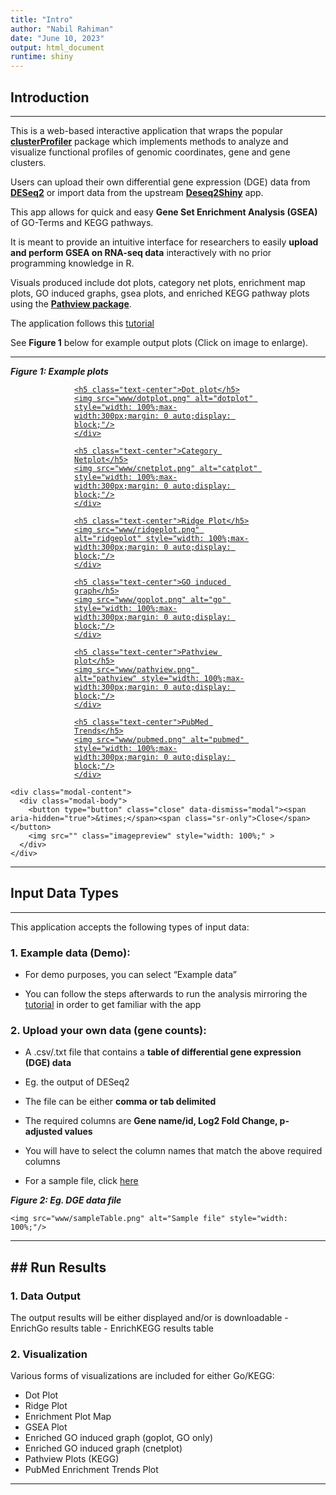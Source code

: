 ```yaml
---
title: "Intro"
author: "Nabil Rahiman"
date: "June 10, 2023"
output: html_document
runtime: shiny
---
```


## **Introduction**

---

This is a web-based interactive application that wraps the popular <a href="https://bioconductor.org/packages/release/bioc/html/clusterProfiler.html" target="_blank"><strong>clusterProfiler</strong></a> package which implements methods to analyze and visualize functional profiles of genomic coordinates, gene and gene clusters.

Users can upload their own differential gene expression (DGE) data from <a href="https://bioconductor.org/packages/release/bioc/html/DESeq2.html" target="_blank"><strong>DESeq2</strong></a> or import data from the upstream <a href="http://nasqar.abudhabi.nyu.edu/deseq2shiny/" target="_blank"><strong>Deseq2Shiny</strong></a> app.

This app allows for quick and easy **Gene Set Enrichment Analysis (GSEA)** of GO-Terms and KEGG pathways.

It is meant to provide an intuitive interface for researchers to easily **upload and perform GSEA on RNA-seq data** interactively with no prior programming knowledge in R.

Visuals produced include dot plots, category net plots, enrichment map plots, GO induced graphs, gsea plots, and enriched KEGG pathway plots using the  <a href="https://bioconductor.org/packages/release/bioc/html/pathview.html" target="_blank"><strong>Pathview package</strong></a>.

The application follows this <a href="https://learn.gencore.bio.nyu.edu/rna-seq-analysis/gene-set-enrichment-analysis/" target="_blank">tutorial</a> <link>

See **Figure 1** below for example output plots (Click on image to enlarge).

<div class="col-md-12"><hr ></div>

<div class="col-md-12">
<p><strong><em>Figure 1: Example plots</em></strong></p>
</div>

<div class="">
<div class="row">


<div class="col-md-4">
<a href="#" class="pop">
    <div class="BoxArea4" style="width: 100%;max-width:300px;margin: 0 auto;display: block;">
    <h5 class="text-center">Dot plot</h5>
    <img src="www/dotplot.png" alt="dotplot" style="width: 100%;max-width:300px;margin: 0 auto;display: block;"/>
    </div>
</a>
</div>

<div class="col-md-4">
<a href="#" class="pop">
    <div class="BoxArea4" style="width: 100%;max-width:300px;margin: 0 auto;display: block;">
    <h5 class="text-center">Category Netplot</h5>
    <img src="www/cnetplot.png" alt="catplot" style="width: 100%;max-width:300px;margin: 0 auto;display: block;"/>
    </div>
</a>
</div>

<div class="col-md-4">
<a href="#" class="pop">
    <div class="BoxArea4" style="width: 100%;max-width:300px;margin: 0 auto;display: block;">
    <h5 class="text-center">Ridge Plot</h5>
    <img src="www/ridgeplot.png" alt="ridgeplot" style="width: 100%;max-width:300px;margin: 0 auto;display: block;"/>
    </div>
</a>
</div>

</div>

<div class="row">

<div class="col-md-4">
<a href="#" class="pop">
    <div class="BoxArea4" style="width: 100%;max-width:300px;margin: 0 auto;display: block;">
    <h5 class="text-center">GO induced graph</h5>
    <img src="www/goplot.png" alt="go" style="width: 100%;max-width:300px;margin: 0 auto;display: block;"/>
    </div>
</a>
</div>

<div class="col-md-4">
<a href="#" class="pop">
    <div class="BoxArea4" style="width: 100%;max-width:300px;margin: 0 auto;display: block;">
    <h5 class="text-center">Pathview plot</h5>
    <img src="www/pathview.png" alt="pathview" style="width: 100%;max-width:300px;margin: 0 auto;display: block;"/>
    </div>
</a>
</div>

<div class="col-md-4">
<a href="#" class="pop">
    <div class="BoxArea4" style="width: 100%;max-width:300px;margin: 0 auto;display: block;">
    <h5 class="text-center">PubMed Trends</h5>
    <img src="www/pubmed.png" alt="pubmed" style="width: 100%;max-width:300px;margin: 0 auto;display: block;"/>
    </div>
</a>
</div>

</div>
</div>
<div class="modal fade" id="imagemodal" tabindex="-1" role="dialog" aria-labelledby="myModalLabel" aria-hidden="true">
  <div class="modal-dialog">
    <div class="modal-content">              
      <div class="modal-body">
      	<button type="button" class="close" data-dismiss="modal"><span aria-hidden="true">&times;</span><span class="sr-only">Close</span></button>
        <img src="" class="imagepreview" style="width: 100%;" >
      </div>
    </div>
  </div>
</div>


<div class="col-md-12"><hr style="border-top: none;"></div>

## **Input Data Types**

---

This application accepts the following types of input data:

### 1. Example data (Demo):

- For demo purposes, you can select "Example data"

- You can follow the steps afterwards to run the analysis mirroring the <a href="https://learn.gencore.bio.nyu.edu/rna-seq-analysis/over-representation-analysis/" target="_blank">tutorial</a> in order to get familiar with the app

### 2. Upload your own data (gene counts):

<div class="row">

<div class="col-md-6">
<ul>
<li><p>A .csv/.txt file that contains a <strong>table of differential gene expression (DGE) data</strong></p></li>
<li><p>Eg. the output of DESeq2 </p></li>
<li><p>The file can be either <strong>comma or tab delimited</strong></p></li>
<li><p>The required columns are <strong>Gene name/id, Log2 Fold Change, p-adjusted values </strong></p></li>
<li><p>You will have to select the column names that match the above required columns </strong></p></li>
<li><p>For a sample file, click <a href="www/exampleData/drosphila_example_de.csv" target="_blank">here</a></p></li>
</ul>
</div>


<div class="col-md-6">

<p><strong><em>Figure 2: Eg. DGE data file</em></strong></p>
<div class="BoxArea4" style="width: 100%;margin: 0 auto;display: block;">
    <img src="www/sampleTable.png" alt="Sample file" style="width: 100%;"/>
</div>


</div>

</div>


<div class="col-md-12"><hr style="border-top: none;"></div>
## **Run Results**
---
### 1. Data Output
The output results will be either displayed and/or is downloadable
- EnrichGo results table
- EnrichKEGG results table

### 2. Visualization
Various forms of visualizations are included for either Go/KEGG:

* Dot Plot
* Ridge Plot
* Enrichment Plot Map
* GSEA Plot
* Enriched GO induced graph (goplot, GO only)
* Enriched GO induced graph (cnetplot)
* Pathview Plots (KEGG)
* PubMed Enrichment Trends Plot


---

